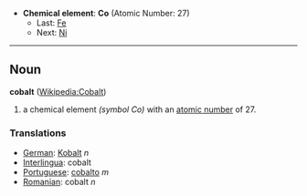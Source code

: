 *'''Chemical element''': '''Co''' (Atomic Number: 27)
**Last: [[Iron|Fe]]
**Next: [[Nickel|Ni]]
----
== Noun ==
'''cobalt''' ([[en:Cobalt|Wikipedia:Cobalt]])

# a chemical element ''(symbol Co)'' with an [[atomic number]] of 27.

===Translations===
*[[German]]: [[Kobalt]] ''n''
*[[Interlingua]]: cobalt
*[[Portuguese]]: [[cobalto]] ''m''
*[[Romanian]]: cobalt ''n''